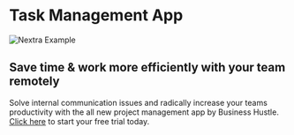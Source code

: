 
# Task Management App

<Bleed>![Nextra Example](../public/feature.png)</Bleed>

## Save time & work more efficiently with your team remotely

Solve internal communication issues and radically increase your teams productivity with the all new project management app by Business Hustle. [Click here](https://bh-projectmanager.bubbleapps.io/?debug_mode=true) to start your free trial today.

